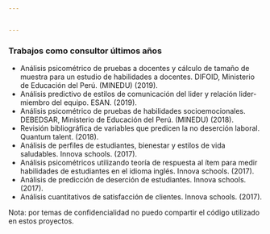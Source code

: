 ```yaml
---


---
```

### Trabajos como consultor últimos años


- Análisis psicométrico de pruebas a docentes y cálculo de tamaño de muestra para un estudio de habilidades a docentes. DIFOID, Ministerio de Educación del Perú. (MINEDU) (2019).
- Análisis predictivo de estilos de comunicación del lider y relación lider-miembro del equipo. ESAN. (2019).
- Análisis psicométrico de pruebas de habilidades socioemocionales.  DEBEDSAR, Ministerio de Educación del Perú. (MINEDU) (2018).
- Revisión bibliográfica de variables que predicen la no deserción laboral. Quantum talent. (2018).
- Análisis de perfiles de estudiantes, bienestar y estilos de vida saludables. Innova schools. (2017).
- Análisis psicométricos utilizando teoría de respuesta al ítem para medir habilidades de estudiantes en el idioma inglés. Innova schools. (2017).
- Análisis de predicción de deserción de estudiantes.  Innova schools. (2017).
- Análisis cuantitativos de satisfacción de clientes. Innova schools. (2017).

Nota: por temas de confidencialidad no puedo compartir el código utilizado en estos proyectos. 

